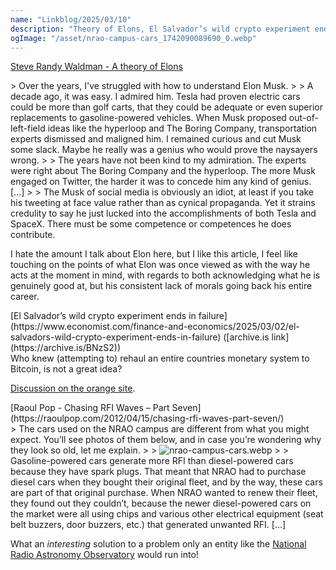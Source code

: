 ```yaml
---
name: "Linkblog/2025/03/10"
description: "Theory of Elons, El Salvador’s wild crypto experiment ends in failure, National Radio Astronomy Observatory Old Cars."
ogImage: "/asset/nrao-campus-cars_1742090089690_0.webp"
---
```


[Steve Randy Waldman - A theory of Elons](https://drafts.interfluidity.com/2025/02/25/a-theory-of-elons/index.html)

<div class="ml-[calc(1*1rem)] mb-8">
> Over the years, I've struggled with how to understand Elon Musk.
>
> A decade ago, it was easy. I admired him. Tesla had proven electric cars could be more than golf carts, that they could be adequate or even superior replacements to gasoline-powered vehicles. When Musk proposed out-of-left-field ideas like the hyperloop and The Boring Company, transportation experts dismissed and maligned him. I remained curious and cut Musk some slack. Maybe he really was a genius who would prove the naysayers wrong.
>
> The years have not been kind to my admiration. The experts were right about The Boring Company and the hyperloop. The more Musk engaged on Twitter, the harder it was to concede him any kind of genius. [...]
>
> The Musk of social media is obviously an idiot, at least if you take his tweeting at face value rather than as cynical propaganda. Yet it strains credulity to say he just lucked into the accomplishments of both Tesla and SpaceX. There must be some competence or competences he does contribute.

I hate the amount I talk about Elon here, but I like this article, I feel like touching on the points of what Elon was once viewed as with the way he acts at the moment in mind, with regards to both acknowledging what he is genuinely good at, but his consistent lack of morals going back his entire career.

</div>
[El Salvador’s wild crypto experiment ends in failure](https://www.economist.com/finance-and-economics/2025/03/02/el-salvadors-wild-crypto-experiment-ends-in-failure) ([archive.is link](https://archive.is/BNzS2))

<div class="ml-[calc(1*1rem)] mb-8">
Who knew (attempting to) rehaul an entire countries monetary system to Bitcoin, is not a great idea?

[Discussion on the orange site](https://news.ycombinator.com/item?id=43314334).

</div>
[Raoul Pop - Chasing RFI Waves – Part Seven](https://raoulpop.com/2012/04/15/chasing-rfi-waves-part-seven/)

<div class="ml-[calc(1*1rem)] mb-8">
> The cars used on the NRAO campus are different from what you might expect. You’ll see photos of them below, and in case you’re wondering why they look so old, let me explain.
>
> <Image src='/asset/nrao-campus-cars_1742090089690_0.webp' alt='nrao-campus-cars.webp' width={1168} height={876} />
>
> Gasoline-powered cars generate more RFI than diesel-powered cars because they have spark plugs. That meant that NRAO had to purchase diesel cars when they bought their original fleet, and by the way, these cars are part of that original purchase. When NRAO wanted to renew their fleet, they found out they couldn’t, because the newer diesel-powered cars on the market were all using chips and various other electrical equipment (seat belt buzzers, door buzzers, etc.) that generated unwanted RFI. [...]

What an _interesting_ solution to a problem only an entity like the [National Radio Astronomy Observatory](https://en.wikipedia.org/wiki/National_Radio_Astronomy_Observatory) would run into!

</div>
